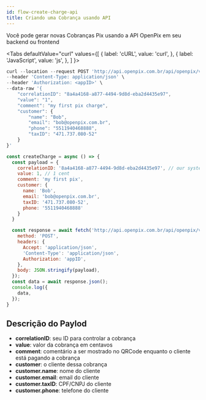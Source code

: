 ```yaml
---
id: flow-create-charge-api
title: Criando uma Cobrança usando API
---
```



Você pode gerar novas Cobranças Pix usando a API OpenPix em seu backend ou frontend

<Tabs
defaultValue="curl"
    values={[
    { label: 'cURL', value: 'curl', },
    { label: 'JavaScript', value: 'js', }, 
    ]
}>
<TabItem value="curl">

```jsx
curl --location --request POST 'http://api.openpix.com.br/api/openpix/v1/charge' \
--header 'Content-Type: application/json' \
--header 'Authorization: <appID>' \
--data-raw '{
    "correlationID": "8a4a4168-a877-4494-9d8d-eba2d4435e97",
    "value": "1",
    "comment": "my first pix charge",
    "customer": {
        "name": "Bob",
        "email": "bob@openpix.com.br",
        "phone": "5511940468888",
        "taxID": "471.737.080-52"
    }
}'
```

</TabItem>
<TabItem value="js">

```jsx
const createCharge = async () => {
  const payload = {
    correlationID: '8a4a4168-a877-4494-9d8d-eba2d4435e97', // our system id
    value: 1, // 1 cent
    comment: 'my first pix',
    customer: {
      name: 'Bob',
      email: 'bob@openpix.com.br',
      taxID: '471.737.080-52',
      phone: '5511940468888'
    }
  }

  const response = await fetch('http://api.openpix.com.br/api/openpix/v1/charge', {
    method: 'POST',
    headers: {
      Accept: 'application/json',
      'Content-Type': 'application/json',
      Authorization: 'appID',
    },
    body: JSON.stringify(payload),
  });
  const data = await response.json();
  console.log({
    data,
  });
}
```

</TabItem>
</Tabs>

## Descrição do Paylod

- **correlationID**: seu ID para controlar a cobrança
- **value**: valor da cobrança em centavos
- **comment**: comentário a ser mostrado no QRCode enquanto o cliente está pagando a cobrança
- **customer**: o cliente dessa cobrança
- **customer.name**: nome do cliente
- **customer.email**: email do cliente
- **customer.taxID**: CPF/CNPJ do cliente
- **customer.phone**: telefone do cliente
